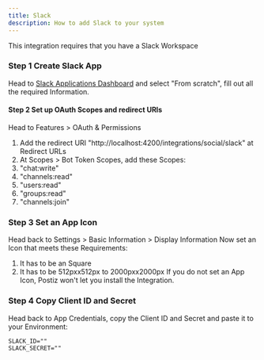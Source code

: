 ---
title: Slack
description: How to add Slack to your system
---



<Callout>
This integration requires that you have a Slack Workspace
</Callout>

<Steps>

### Step 1 Create Slack App
Head to [Slack Applications Dashboard](https://api.slack.com/apps) and select "From scratch", fill out all the required Information.

#### Step 2 Set up OAuth Scopes and redirect URIs
Head to Features > OAuth & Permissions
1. Add the redirect URI "http://localhost:4200/integrations/social/slack" at Redirect URLs
2. At Scopes > Bot Token Scopes, add these Scopes:
  1. "chat:write"
  2. "channels:read"
  3. "users:read"
  4. "groups:read"
  5. "channels:join"

### Step 3 Set an App Icon
Head back to Settings > Basic Information > Display Information
Now set an Icon that meets these Requirements:
1. It has to be an Square
2. It has to be 512pxx512px to 2000pxx2000px
If you do not set an App Icon, Postiz won't let you install the Integration.

### Step 4 Copy Client ID and Secret
Head back to App Credentials, copy the Client ID and Secret and paste it to your Environment:
```env
SLACK_ID=""
SLACK_SECRET=""
```

</Steps>

